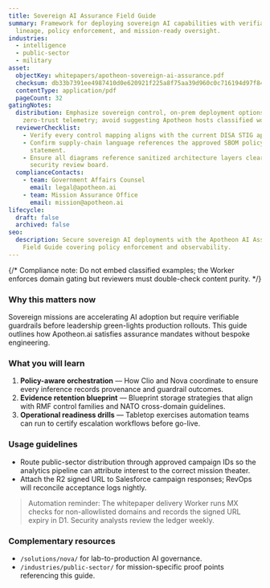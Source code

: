 ```yaml
---
title: Sovereign AI Assurance Field Guide
summary: Framework for deploying sovereign AI capabilities with verifiable
  lineage, policy enforcement, and mission-ready oversight.
industries:
  - intelligence
  - public-sector
  - military
asset:
  objectKey: whitepapers/apotheon-sovereign-ai-assurance.pdf
  checksum: db33b7391ee4987410d0e620921f225a8f75aa39d960c0c716194d97f84fa27e
  contentType: application/pdf
  pageCount: 32
gatingNotes:
  distribution: Emphasize sovereign control, on-prem deployment options, and
    zero-trust telemetry; avoid suggesting Apotheon hosts classified workloads.
  reviewerChecklist:
    - Verify every control mapping aligns with the current DISA STIG appendix.
    - Confirm supply-chain language references the approved SBOM policy
      statement.
    - Ensure all diagrams reference sanitized architecture layers cleared by the
      security review board.
  complianceContacts:
    - team: Government Affairs Counsel
      email: legal@apotheon.ai
    - team: Mission Assurance Office
      email: mission@apotheon.ai
lifecycle:
  draft: false
  archived: false
seo:
  description: Secure sovereign AI deployments with the Apotheon AI Assurance
    Field Guide covering policy enforcement and observability.
---
```


{/* Compliance note: Do not embed classified examples; the Worker enforces domain gating but reviewers must double-check content purity. */}

### Why this matters now

Sovereign missions are accelerating AI adoption but require verifiable guardrails before leadership green-lights production rollouts. This guide outlines how Apotheon.ai satisfies assurance mandates without bespoke engineering.

### What you will learn

1. **Policy-aware orchestration** — How Clio and Nova coordinate to ensure every inference records provenance and guardrail outcomes.
2. **Evidence retention blueprint** — Blueprint storage strategies that align with RMF control families and NATO cross-domain guidelines.
3. **Operational readiness drills** — Tabletop exercises automation teams can run to certify escalation workflows before go-live.

### Usage guidelines

- Route public-sector distribution through approved campaign IDs so the analytics pipeline can attribute interest to the correct mission theater.
- Attach the R2 signed URL to Salesforce campaign responses; RevOps will reconcile acceptance logs nightly.

> Automation reminder: The whitepaper delivery Worker runs MX checks for non-allowlisted domains and records the signed URL expiry in D1. Security analysts review the ledger weekly.

### Complementary resources

- `/solutions/nova/` for lab-to-production AI governance.
- `/industries/public-sector/` for mission-specific proof points referencing this guide.
